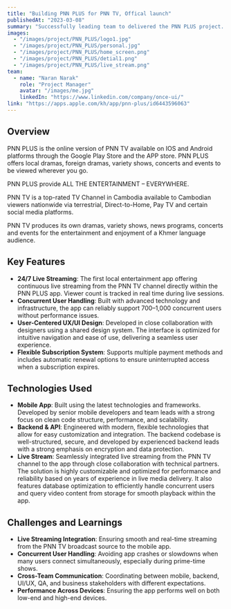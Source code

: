 ```yaml
---
title: "Building PNN PLUS for PNN TV, Offical launch"
publishedAt: "2023-03-08"
summary: "Successfully leading team to delivered the PNN PLUS project. PNN PLUS is an entertainment app which is allow users to view the various movie/seria. The app allows the various payment methods (Deeplink, QR Payment, and Card) and also the live stream 24/7"
images:
  - "/images/project/PNN_PLUS/logo1.jpg"
  - "/images/project/PNN_PLUS/personal.jpg"
  - "/images/project/PNN_PLUS/home_screen.png"
  - "/images/project/PNN_PLUS/detial1.png"
  - "/images/project/PNN_PLUS/live_stream.png"
team:
  - name: "Naran Narak"
    role: "Project Manager"
    avatar: "/images/me.jpg"
    linkedIn: "https://www.linkedin.com/company/once-ui/"
link: "https://apps.apple.com/kh/app/pnn-plus/id6443596063"
---
```


## Overview

PNN PLUS is the online version of PNN TV available on IOS and Android platforms through the Google Play Store and the APP store. PNN PLUS offers local dramas, foreign dramas, variety shows, concerts and events to be viewed wherever you go.

PNN PLUS provide ALL THE ENTERTAINMENT – EVERYWHERE.

PNN TV is a top-rated TV Channel in Cambodia available to Cambodian viewers nationwide via terrestrial, Direct-to-Home, Pay TV and certain social media platforms.

PNN TV produces its own dramas, variety shows, news programs, concerts and events for the entertainment and enjoyment of a Khmer language audience.
## Key Features

  - **24/7 Live Streaming**: The first local entertainment app offering continuous live streaming from the PNN TV channel directly within the PNN PLUS app. Viewer count is tracked in real time during live sessions.
  - **Concurrent User Handling**: Built with advanced technology and infrastructure, the app can reliably support 700–1,000 concurrent users without performance issues.
  - **User-Centered UX/UI Design**: Developed in close collaboration with designers using a shared design system. The interface is optimized for intuitive navigation and ease of use, delivering a seamless user experience.
  - **Flexible Subscription System**: Supports multiple payment methods and includes automatic renewal options to ensure uninterrupted access when a subscription expires.

## Technologies Used

  - **Mobile App**: Built using the latest technologies and frameworks. Developed by senior mobile developers and team leads with a strong focus on clean code structure, performance, and scalability.
  - **Backend & API**:  Engineered with modern, flexible technologies that allow for easy customization and integration. The backend codebase is well-structured, secure, and developed by experienced backend leads with a strong emphasis on encryption and data protection.
  - **Live Stream**: Seamlessly integrated live streaming from the PNN TV channel to the app through close collaboration with technical partners. The solution is highly customizable and optimized for performance and reliability based on years of experience in live media delivery. It also features database optimization to efficiently handle concurrent users and query video content from storage for smooth playback within the app.

## Challenges and Learnings

- **Live Streaming Integration**: Ensuring smooth and real-time streaming from the PNN TV broadcast source to the mobile app.
- **Concurrent User Handling**: Avoiding app crashes or slowdowns when many users connect simultaneously, especially during prime-time shows.
- **Cross-Team Communication**: Coordinating between mobile, backend, UI/UX, QA, and business stakeholders with different expectations.
- **Performance Across Devices**: Ensuring the app performs well on both low-end and high-end devices.